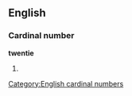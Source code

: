 ==English==

===Cardinal number===
'''twentie'''

# {{obsolete spelling of|twenty}}

[[Category:English cardinal numbers]]
